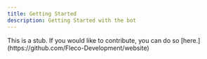 ```yaml
---
title: Getting Started
description: Getting Started with the bot
---
```



<Card title="No Content Yet" icon="pencil">
	This is a stub. If you would like to contribute, you can do so [here.](https://github.com/Fleco-Development/website)
</Card>
